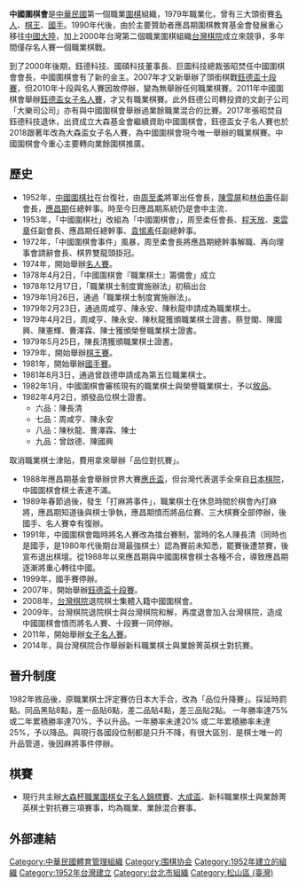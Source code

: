 {{unreferenced|time=2012-03-09T01:02:54+00:00}}
{{更新|time=2019-02-07T13:15:57+00:00}}
{{主條目消歧義|此條目講述的是一個[[台灣|台灣]][[圍棋|圍棋]]運動管理機構，有關總部設在[[中國大陸|中國大陸]]近似名稱的圍棋組織，請見'''[[中國圍棋協會|中國圍棋協會]]'''。}}
'''中國圍棋會'''是[[中華民國|中華民國]]第一個職業[[圍棋|圍棋]]組織，1979年職業化，曾有三大頭銜賽[[名人賽_(中國圍棋會)|名人]]、[[棋王賽_(中國圍棋會)|棋王]]、[[國手戰_(中國圍棋會)|國手]]。1990年代後，由於主要贊助者應昌期圍棋教育基金會發展重心移往[[中國大陸|中國大陸]]，加上2000年台灣第二個職業圍棋組織[[台灣棋院|台灣棋院]]成立來競爭，多年間僅存名人賽一個職業棋戰。

到了2000年後期，鈺德科技、國碩科技董事長、巨圖科技總裁張昭焚任中國圍棋會會長，中國圍棋會有了新的金主。2007年才又新舉辦了頭銜棋戰[[鈺德盃十段賽|鈺德盃十段賽]]，但2010年十段與名人賽因故停辦，變為無舉辦任何職業棋賽。2011年中國圍棋會舉辦[[女子名人賽_(台灣)|鈺德盃女子名人賽]]，才又有職業棋賽。此外鈺德公司轉投資的文創子公司「大樂司公司」亦有與中國圍棋會舉辦過業餘職業混合的比賽。2017年張昭焚自鈺德科技退休，出資成立大森基金會繼續資助中國圍棋會，鈺德盃女子名人賽也於2018跟著年改為大森盃女子名人賽，為中國圍棋會現今唯一舉辦的職業棋賽。中國圍棋會今重心主要轉向業餘圍棋推廣。

==歷史==
*1952年，[[中國圍棋社|中國圍棋社]]在台復社，由[[周至柔|周至柔]]將軍出任會長，[[陳雪屏|陳雪屏]]和[[林伯壽|林伯壽]]任副會長，[[應昌期|應昌期]]任總幹事。時至今日應昌期系統仍是會中主流． 
*1953年，「中國圍棋社」改組為「中國圍棋會」，周至柔任會長、[[程天放|程天放]]、[[束雲章|束雲章]]任副會長、應昌期任總幹事、[[袁惕素|袁惕素]]任副總幹事。 
*1972年，「中國圍棋會事件」風暴，周至柔會長將應昌期總幹事解職、再向理事會請辭會長、棋界雙龍頭掛冠。 
*1974年，開始舉辦[[名人賽_(中國圍棋會)|名人賽]]。
*1978年4月2日，「中國圍棋會『職業棋士』籌備會」成立
*1978年12月17日，「職業棋士制度實施辦法」初稿出台
*1979年1月26日，通過「職業棋士制度實施辦法」。
*1979年2月23日，通過周咸亨、陳永安、陳秋龍申請成為職業棋士。
*1979年4月2日，周咸亨、陳永安、陳秋龍獲頒職業棋士證書。蔡登閣、陳國興、陳憲輝、曹澤霖、陳士獲頒榮譽職業棋士證書。
*1979年5月25日，陳長清獲頒職業棋士證書。
*1979年，開始舉辦[[棋王賽_(中國圍棋會)|棋王賽]]。
*1981年，開始舉辦[[國手賽_(中國圍棋會)|國手賽]]。
*1981年8月3日，通過曾啟德申請成為第五位職業棋士。
*1982年1月，中國圍棋會審核現有的職業棋士與榮譽職業棋士，予以[[敘品|敘品]]。
*1982年4月2日，頒發品位棋士證書。
**六品：陳長清
**七品：周咸亨、陳永安
**八品：陳秋龍、曹澤霖、陳士
**九品：曾啟德、陳國興
取消職業棋士津貼，費用拿來舉辦「品位對抗賽」。
*1988年應昌期基金會舉辦世界大賽[[應氏盃|應氏盃]]，但台灣代表選手全來自[[日本棋院|日本棋院]]，中國圍棋會棋士表達不滿。
*1989年春節過後，發生「打麻將事件」，職業棋士在休息時間於棋會內打麻將，應昌期知道後與棋士爭執，應昌期憤而將品位賽、三大棋賽全部停辦，後國手、名人賽幸有復辦。
*1991年，中國圍棋會臨時將名人賽改為擂台賽制，當時的名人陳長清（同時也是國手，是1980年代後期台灣最強棋士）認為賽前未知悉，罷賽後遭禁賽，後宣布退出棋壇。從1988年以來應昌期與中國圍棋會棋士各種不合，導致應昌期逐漸將重心轉往中國。
*1999年，國手賽停辦。
*2007年，開始舉辦[[鈺德盃十段賽|鈺德盃十段賽]]。
*2008年，[[台灣棋院|台灣棋院]]退院棋士集體入籍中國圍棋會。
*2009年，台灣棋院退院棋士與台灣棋院和解，再度退會加入台灣棋院，造成中國圍棋會憤而將名人賽、十段賽一同停辦。
*2011年，開始舉辦[[女子名人賽_(台灣)|女子名人賽]]。
*2014年，與台灣棋院合作舉辦新科職業棋士與業餘菁英棋士對抗賽。

==晉升制度==
1982年敘品後，原職業棋士評定賽仿日本大手合，改為「品位升降賽」。採延時罰點。同品黑貼8點，差一品貼6點，差二品貼4點，差三品貼2點。
一年勝率達75% 或二年累積勝率達70%，予以升品。一年勝率未達20% 或二年累積勝率未達25%，予以降品。與現行各國段位制都是只升不降，有很大區別．是棋士唯一的升品管道，後因麻將事件停辦。

==棋賽==
{{main|台灣職業圍棋比賽列表#中國圍棋會}}
*現行共主辦[[女子名人賽_(台灣)|大森杯職業圍棋女子名人錦標賽]]、[[台灣職業圍棋比賽列表#大成盃|大成盃]]、新科職業棋士與業餘菁英棋士對抗賽三項賽事，均為職業、業餘混合賽事。

==外部連結==
{{Facebook|中國圍棋會-672488006208871}}

{{棋院列表}}

[[Category:中華民國體育管理組織|Category:中華民國體育管理組織]]
[[Category:围棋协会|Category:围棋协会]]
[[Category:1952年建立的組織|Category:1952年建立的組織]]
[[Category:1952年台灣建立|Category:1952年台灣建立]]
[[Category:台北市組織|Category:台北市組織]]
[[Category:松山區_(臺灣)|Category:松山區 (臺灣)]]